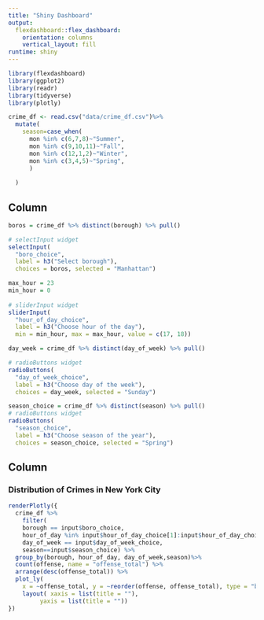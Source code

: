 ```yaml
---
title: "Shiny Dashboard"
output: 
  flexdashboard::flex_dashboard:
    orientation: columns
    vertical_layout: fill
runtime: shiny
---
```


```r
library(flexdashboard)
library(ggplot2)
library(readr)
library(tidyverse)
library(plotly)

crime_df <- read.csv("data/crime_df.csv")%>%
  mutate(
    season=case_when(
      mon %in% c(6,7,8)~"Summer",
      mon %in% c(9,10,11)~"Fall",
      mon %in% c(12,1,2)~"Winter",
      mon %in% c(3,4,5)~"Spring",
      )
    
  )
```

Column {.sidebar}
-----------------------------------------------------------------------

```r
boros = crime_df %>% distinct(borough) %>% pull()

# selectInput widget
selectInput(
  "boro_choice", 
  label = h3("Select borough"),
  choices = boros, selected = "Manhattan")

max_hour = 23
min_hour = 0
  
# sliderInput widget
sliderInput(
  "hour_of_day_choice", 
  label = h3("Choose hour of the day"), 
  min = min_hour, max = max_hour, value = c(17, 18))

day_week = crime_df %>% distinct(day_of_week) %>% pull()

# radioButtons widget
radioButtons(
  "day_of_week_choice", 
  label = h3("Choose day of the week"),
  choices = day_week, selected = "Sunday")

season_choice = crime_df %>% distinct(season) %>% pull()
# radioButtons widget
radioButtons(
  "season_choice", 
  label = h3("Choose season of the year"),
  choices = season_choice, selected = "Spring")
```

Column
-----------------------------------------------------------------------

### Distribution of Crimes in New York City

```r
renderPlotly({
  crime_df %>%
    filter(
    borough == input$boro_choice, 
    hour_of_day %in% input$hour_of_day_choice[1]:input$hour_of_day_choice[2],
    day_of_week == input$day_of_week_choice,
    season==input$season_choice) %>%
  group_by(borough, hour_of_day, day_of_week,season)%>%
  count(offense, name = "offense_total") %>%
  arrange(desc(offense_total)) %>%
  plot_ly(
    x = ~offense_total, y = ~reorder(offense, offense_total), type = "bar")%>%
    layout( xaxis = list(title = ""),
         yaxis = list(title = ""))
})
```



